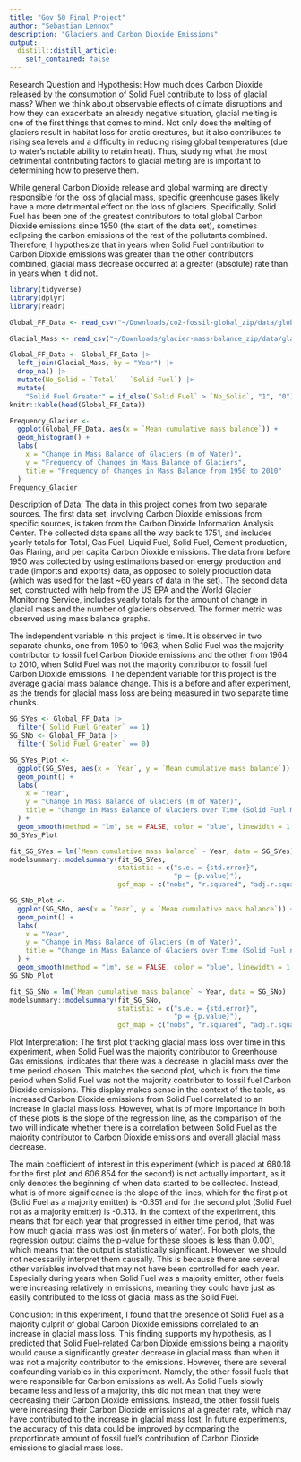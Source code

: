 ```yaml
---
title: "Gov 50 Final Project"
author: "Sebastian Lennox"
description: "Glaciers and Carbon Dioxide Emissions"
output:
  distill::distill_article:
    self_contained: false
---
```

Research Question and Hypothesis: 
How much does Carbon Dioxide released by the consumption of Solid Fuel contribute to loss of glacial mass? When we think about observable effects of climate disruptions and how they can exacerbate an already negative situation, glacial melting is one of the first things that comes to mind. Not only does the melting of glaciers result in habitat loss for arctic creatures, but it also contributes to rising sea levels and a difficulty in reducing rising global temperatures (due to water's notable ability to retain heat). Thus, studying what the most detrimental contributing factors to glacial melting are is important to determining how to preserve them. 

While general Carbon Dioxide release and global warming are directly responsible for the loss of glacial mass, specific greenhouse gases likely have a more detrimental effect on the loss of glaciers. Specifically, Solid Fuel has been one of the greatest contributors to total global Carbon Dioxide emissions since 1950 (the start of the data set), sometimes eclipsing the carbon emissions of the rest of the pollutants combined. Therefore, I hypothesize that in years when Solid Fuel contribution to Carbon Dioxide emissions was greater than the other contributors combined, glacial mass decrease occurred at a greater (absolute) rate than in years when it did not. 

```r
library(tidyverse)
library(dplyr)
library(readr)

Global_FF_Data <- read_csv("~/Downloads/co2-fossil-global_zip/data/global_csv.csv")

Glacial_Mass <- read_csv("~/Downloads/glacier-mass-balance_zip/data/glaciers_csv.csv")

Global_FF_Data <- Global_FF_Data |> 
  left_join(Glacial_Mass, by = "Year") |>
  drop_na() |> 
  mutate(No_Solid = `Total` - `Solid Fuel`) |> 
  mutate(
    "Solid Fuel Greater" = if_else(`Solid Fuel` > `No_Solid`, "1", "0"))
knitr::kable(head(Global_FF_Data))

Frequency_Glacier <- 
  ggplot(Global_FF_Data, aes(x = `Mean cumulative mass balance`)) + 
  geom_histogram() + 
  labs(
    x = "Change in Mass Balance of Glaciers (m of Water)", 
    y = "Frequency of Changes in Mass Balance of Glaciers", 
    title = "Frequency of Changes in Mass Balance from 1950 to 2010"
  )
Frequency_Glacier
```
Description of Data: 
The data in this project comes from two separate sources. The first data set, involving Carbon Dioxide emissions from specific sources, is taken from the Carbon Dioxide Information Analysis Center. The collected data spans all the way back to 1751, and includes yearly totals for Total, Gas Fuel, Liquid Fuel, Solid Fuel, Cement production, Gas Flaring, and per capita Carbon Dioxide emissions. The data from before 1950 was collected by using estimations based on energy production and trade (imports and exports) data, as opposed to solely production data (which was used for the last ~60 years of data in the set). The second data set, constructed with help from the US EPA and the World Glacier Monitoring Service, includes yearly totals for the amount of change in glacial mass and the number of glaciers observed. The former metric was observed using mass balance graphs. 

The independent variable in this project is time. It is observed in two separate chunks, one from 1950 to 1963, when Solid Fuel was the majority contributor to fossil fuel Carbon Dioxide emissions and the other from 1964 to 2010, when Solid Fuel was not the majority contributor to fossil fuel Carbon Dioxide emissions. The dependent variable for this project is the average glacial mass balance change. This is a before and after experiment, as the trends for glacial mass loss are being measured in two separate time chunks. 

```r
SG_SYes <- Global_FF_Data |>
  filter(`Solid Fuel Greater` == 1)
SG_SNo <- Global_FF_Data |>
  filter(`Solid Fuel Greater` == 0)

SG_SYes_Plot <- 
  ggplot(SG_SYes, aes(x = `Year`, y = `Mean cumulative mass balance`)) + 
  geom_point() +
  labs(
    x = "Year", 
    y = "Change in Mass Balance of Glaciers (m of Water)", 
    title = "Change in Mass Balance of Glaciers over Time (Solid Fuel Majority)"
  ) +
  geom_smooth(method = "lm", se = FALSE, color = "blue", linewidth = 1.5)
SG_SYes_Plot

fit_SG_SYes = lm(`Mean cumulative mass balance` ~ Year, data = SG_SYes)
modelsummary::modelsummary(fit_SG_SYes,
                           statistic = c("s.e. = {std.error}",
                                         "p = {p.value}"),
                           gof_map = c("nobs", "r.squared", "adj.r.squared"))

SG_SNo_Plot <- 
  ggplot(SG_SNo, aes(x = `Year`, y = `Mean cumulative mass balance`)) + 
  geom_point() +
  labs(
    x = "Year", 
    y = "Change in Mass Balance of Glaciers (m of Water)", 
    title = "Change in Mass Balance of Glaciers over Time (Solid Fuel not Majority)"
  ) +
  geom_smooth(method = "lm", se = FALSE, color = "blue", linewidth = 1.5)
SG_SNo_Plot

fit_SG_SNo = lm(`Mean cumulative mass balance` ~ Year, data = SG_SNo)
modelsummary::modelsummary(fit_SG_SNo,
                           statistic = c("s.e. = {std.error}",
                                         "p = {p.value}"),
                           gof_map = c("nobs", "r.squared", "adj.r.squared"))
```
Plot Interpretation:
The first plot tracking glacial mass loss over time in this experiment, when Solid Fuel was the majority contributor to Greenhouse Gas emissions, indicates that there was a decrease in glacial mass over the time period chosen. This matches the second plot, which is from the time period when Solid Fuel was not the majority contributor to fossil fuel Carbon Dioxide emissions. This display makes sense in the context of the table, as increased Carbon Dioxide emissions from Solid Fuel correlated to an increase in glacial mass loss. However, what is of more importance in both of these plots is the slope of the regression line, as the comparison of the two will indicate whether there is a correlation between Solid Fuel as the majority contributor to Carbon Dioxide emissions and overall glacial mass decrease.  

The main coefficient of interest in this experiment (which is placed at 680.18 for the first plot and 606.854 for the second) is not actually important, as it only denotes the beginning of when data started to be collected. Instead, what is of more significance is the slope of the lines, which for the first plot (Solid Fuel as a majority emitter) is -0.351 and for the second plot (Solid Fuel not as a majority emitter) is -0.313. In the context of the experiment, this means that for each year that progressed in either time period, that was how much glacial mass was lost (in meters of water). For both plots, the regression output claims the p-value for these slopes is less than 0.001, which means that the output is statistically significant. However, we should not necessarily interpret them causally. This is because there are several other variables involved that may not have been controlled for each year. Especially during years when Solid Fuel was a majority emitter, other fuels were increasing relatively in emissions, meaning they could have just as easily contributed to the loss of glacial mass as the Solid Fuel. 

Conclusion: 
In this experiment, I found that the presence of Solid Fuel as a majority culprit of global Carbon Dioxide emissions correlated to an increase in glacial mass loss. This finding supports my hypothesis, as I predicted that Solid Fuel-related Carbon Dioxide emissions being a majority would cause a significantly greater decrease in glacial mass than when it was not a majority contributor to the emissions. However, there are several confounding variables in this experiment. Namely, the other fossil fuels that were responsible for Carbon emissions as well. As Solid Fuels slowly became less and less of a majority, this did not mean that they were decreasing their Carbon Dioxide emissions. Instead, the other fossil fuels were increasing their Carbon Dioxide emissions at a greater rate, which may have contributed to the increase in glacial mass lost. In future experiments, the accuracy of this data could be improved by comparing the proportionate amount of fossil fuel’s contribution of Carbon Dioxide emissions to glacial mass loss. 